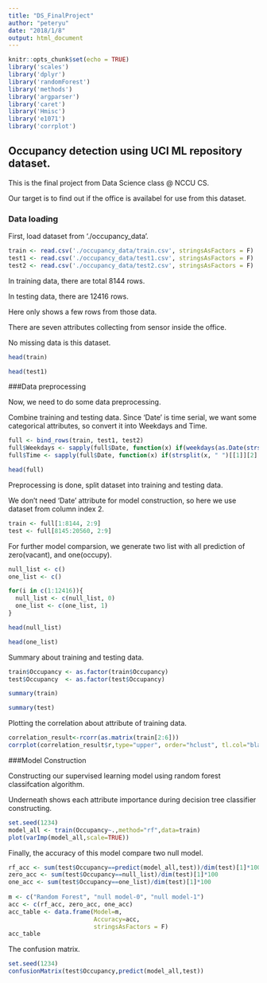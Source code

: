 ```yaml
---
title: "DS_FinalProject"
author: "peteryu"
date: "2018/1/8"
output: html_document
---
```


```r
knitr::opts_chunk$set(echo = TRUE)
library('scales')
library('dplyr') 
library('randomForest') 
library('methods')
library('argparser')
library('caret')
library('Hmisc')
library('e1071')
library('corrplot')
```

## Occupancy detection using UCI ML repository dataset.

This is the final project from Data Science class @ NCCU CS.

Our target is to find out if the office is availabel for use from this dataset.

### Data loading

First, load dataset from './occupancy_data'.

```r
train <- read.csv('./occupancy_data/train.csv', stringsAsFactors = F)
test1 <- read.csv('./occupancy_data/test1.csv', stringsAsFactors = F)
test2 <- read.csv('./occupancy_data/test2.csv', stringsAsFactors = F)
```

In training data, there are total 8144 rows. 

In testing data, there are 12416 rows.

Here only shows a few rows from those data.

There are seven attributes collecting from sensor inside the office.

No missing data is this dataset.

```r
head(train)
```
```r
head(test1)
```

###Data preprocessing

Now, we need to do some data preprocessing. 

Combine training and testing data.
Since 'Date' is time serial, we want some categorical attributes, so convert it into Weekdays and Time.

```r
full <- bind_rows(train, test1, test2)
full$Weekdays <- sapply(full$Date, function(x) if(weekdays(as.Date(strsplit(x, " ")[[1]][1])) == '週六' || weekdays(as.Date(strsplit(x, " ")[[1]][1])) == '週日') 'weekend' else 'weekday')
full$Time <- sapply(full$Date, function(x) if(strsplit(x, " ")[[1]][2] < '12:00' && strsplit(x, " ")[[1]][2] > '00:00') 'morning' else if(strsplit(x, " ")[[1]][2] > '18:00') 'evening' else 'afternoon')

head(full)
```

Preprocessing is done, split dataset into training and testing data.

We don't need 'Date' attribute for model construction, so here we use dataset from column index 2.

```r
train <- full[1:8144, 2:9]
test <- full[8145:20560, 2:9]
```

For further model comparsion, we generate two list with all prediction of zero(vacant), and one(occupy).

```r
null_list <- c()
one_list <- c()

for(i in c(1:12416)){
  null_list <- c(null_list, 0)
  one_list <- c(one_list, 1)
}

head(null_list)

head(one_list)
```

Summary about training and testing data.

```r
train$Occupancy <- as.factor(train$Occupancy)
test$Occupancy  <- as.factor(test$Occupancy)

summary(train)

summary(test)
```

Plotting the correlation about attribute of training data.

```r
correlation_result<-rcorr(as.matrix(train[2:6]))
corrplot(correlation_result$r,type="upper", order="hclust", tl.col="black", tl.srt=45)
```

###Model Construction

Constructing our supervised learning model using random forest classifcation algorithm.

Underneath shows each attribute importance during decision tree classifier constructing.

```r
set.seed(1234)
model_all <- train(Occupancy~.,method="rf",data=train)
plot(varImp(model_all,scale=TRUE))
```

Finally, the accuracy of this model compare two null model.

```r
rf_acc <- sum(test$Occupancy==predict(model_all,test))/dim(test)[1]*100
zero_acc <- sum(test$Occupancy==null_list)/dim(test)[1]*100
one_acc <- sum(test$Occupancy==one_list)/dim(test)[1]*100
  
m <- c("Random Forest", "null model-0", "null model-1")
acc <- c(rf_acc, zero_acc, one_acc)
acc_table <- data.frame(Model=m,
                        Accuracy=acc,
                        stringsAsFactors = F)
acc_table
```

The confusion matrix.

```r
set.seed(1234)
confusionMatrix(test$Occupancy,predict(model_all,test))
```